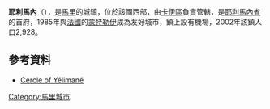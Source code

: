 {{Coord|15.118|N|10.572|W|display=title}}

'''耶利馬內'''（{{lang-fr|Yélimané}}），是[[馬里|馬里]]的城鎮，位於該國西部，由[[卡伊區|卡伊區]]負責管轄，是[[耶利馬內省|耶利馬內省]]的首府，1985年與[[法國|法國]]的[[蒙特勒伊_(塞納-聖但尼省)|蒙特勒伊]]成為友好城市，鎮上設有機場，2002年該鎮人口2,928。

==參考資料==
* [https://archive.is/20130415220338/http://www.soninkara.org/2011/10/04/villes-et-villages-soninke-du-mali-province-de-diafounou-cercle-de-yelimane/ Cercle of Yélimané]

{{Mali-geo-stub}}
[[Category:馬里城市|Category:馬里城市]]